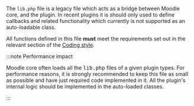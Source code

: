 <!-- markdownlint-disable first-line-heading -->

The `lib.php` file is a legacy file which acts as a bridge between Moodle core, and the plugin. In recent plugins it is should only used to define callbacks and related functionality which currently is not supported as an auto-loadable class.

All functions defined in this file **must** meet the requirements set out in the relevant section of the [Coding style](/general/development/policies/codingstyle#functions-and-methods).

:::note Performance impact

Moodle core often loads all the <tt>lib.php</tt> files of a given plugin types. For performance reasons, it is strongly recommended to keep this file as small as possible and have just required code implemented in it. All the plugin's internal logic should be implemented in the auto-loaded classes.

:::
